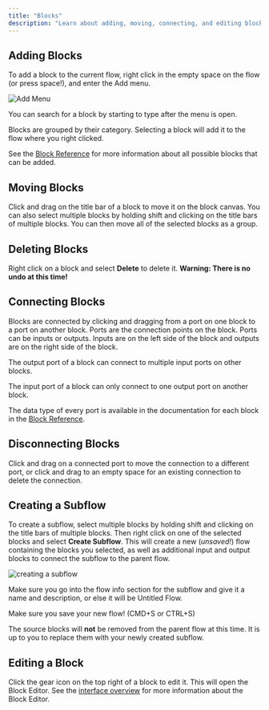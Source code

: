 ```yaml
---
title: "Blocks"
description: "Learn about adding, moving, connecting, and editing blocks in Lawme workflows"
---
```


## Adding Blocks

To add a block to the current flow, right click in the empty space on the flow (or press space!), and enter the Add menu.

![Add Menu](../assets/add-menu.png)

You can search for a block by starting to type after the menu is open.

Blocks are grouped by their category. Selecting a block will add it to the flow where you right clicked.

See the [Block Reference](../../block-reference) for more information about all possible blocks that can be added.

## Moving Blocks

Click and drag on the title bar of a block to move it on the block canvas. You can also select multiple blocks by holding shift and clicking on the title bars of multiple blocks. You can then move all of the selected blocks as a group.

## Deleting Blocks

Right click on a block and select **Delete** to delete it. **Warning: There is no undo at this time!**

## Connecting Blocks

Blocks are connected by clicking and dragging from a port on one block to a port on another block. Ports are the connection points on the block. Ports can be inputs or outputs. Inputs are on the left side of the block and outputs are on the right side of the block.

The output port of a block can connect to multiple input ports on other blocks.

The input port of a block can only connect to one output port on another block.

The data type of every port is available in the documentation for each block in the [Block Reference](../../block-reference).

## Disconnecting Blocks

Click and drag on a connected port to move the connection to a different port, or click and drag to an empty space for an existing connection to delete the connection.

## Creating a Subflow

To create a subflow, select multiple blocks by holding shift and clicking on the title bars of multiple blocks. Then right click on one of the selected blocks and select **Create Subflow**. This will create a new (_unsaved!_) flow containing the blocks you selected, as well as additional input and output blocks to connect the subflow to the parent flow.

![creating a subflow](../assets/create-subflow.gif)

Make sure you go into the flow info section for the subflow and give it a name and description, or else it will be Untitled Flow.

Make sure you save your new flow! (CMD+S or CTRL+S)

The source blocks will **not** be removed from the parent flow at this time. It is up to you to replace them with your newly created subflow.

## Editing a Block

Click the gear icon on the top right of a block to edit it. This will open the Block Editor. See the [interface overview](./overview-of-interface) for more information about the Block Editor.
